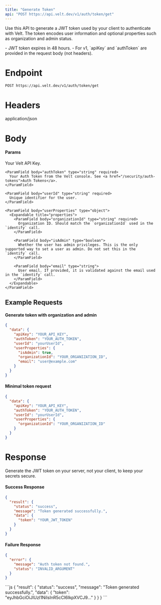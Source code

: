 ```yaml
---
title: "Generate Token"
api: "POST https://api.velt.dev/v1/auth/token/get"
---
```


Use this API to generate a JWT token used by your client to authenticate with Velt. The token encodes user information and optional properties such as organization and admin status.

<Info>
- JWT token expires in 48 hours.
- For v1, `apiKey` and `authToken` are provided in the request body (not headers).
</Info>

# Endpoint
`POST https://api.velt.dev/v1/auth/token/get`

# Headers
<ParamField header="Content-Type" type="string" required>
  application/json
</ParamField>

# Body

#### Params

<ParamField body="data" type="object" required>
  <Expandable title="properties">
    <ParamField body="apiKey" type="string" required>
      Your Velt API Key.
    </ParamField>

    <ParamField body="authToken" type="string" required>
      Your Auth Token from the Velt console. See <a href="/security/auth-tokens">Auth Tokens</a>.
    </ParamField>

    <ParamField body="userId" type="string" required>
      Unique identifier for the user.
    </ParamField>

    <ParamField body="userProperties" type="object">
      <Expandable title="properties">
        <ParamField body="organizationId" type="string" required>
          Organization ID. Should match the `organizationId` used in the `identify` call.
        </ParamField>

        <ParamField body="isAdmin" type="boolean">
          Whether the user has admin privileges. This is the only supported way to set a user as admin. Do not set this in the `identify` call.
        </ParamField>

        <ParamField body="email" type="string">
          User email. If provided, it is validated against the email used in the `identify` call.
        </ParamField>
      </Expandable>
    </ParamField>
  </Expandable>
</ParamField>

## **Example Requests**

#### Generate token with organization and admin

```JSON
{
  "data": {
    "apiKey": "YOUR_API_KEY",
    "authToken": "YOUR_AUTH_TOKEN",
    "userId": "yourUserId",
    "userProperties": {
      "isAdmin": true,
      "organizationId": "YOUR_ORGANIZATION_ID",
      "email": "user@example.com"
    }
  }
}
```

#### Minimal token request

```JSON
{
  "data": {
    "apiKey": "YOUR_API_KEY",
    "authToken": "YOUR_AUTH_TOKEN",
    "userId": "yourUserId",
    "userProperties": {
      "organizationId": "YOUR_ORGANIZATION_ID"
    }
  }
}
```

# Response

<Warning>
Generate the JWT token on your server, not your client, to keep your secrets secure.
</Warning>


#### Success Response

```JSON
{
  "result": {
    "status": "success",
    "message": "Token generated successfully.",
    "data": {
      "token": "YOUR_JWT_TOKEN"
    }
  }
}
```

#### Failure Response

```JSON
{
  "error": {
    "message": "Auth token not found.",
    "status": "INVALID_ARGUMENT"
  }
}
```

<ResponseExample>
```js
{
  "result": {
    "status": "success",
    "message": "Token generated successfully.",
    "data": {
      "token": "eyJhbGciOiJIUzI1NiIsInR5cCI6IkpXVCJ9..."
    }
  }
}
```
</ResponseExample>

